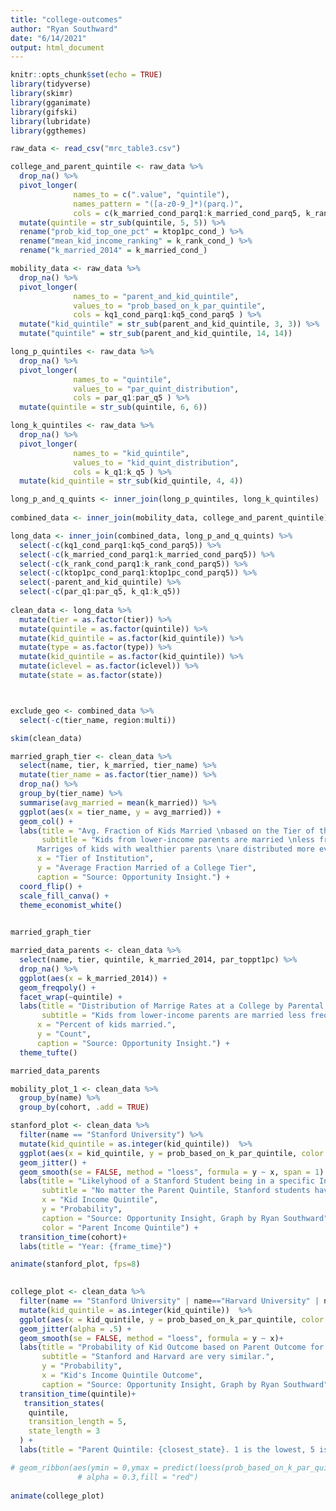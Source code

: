 ```yaml
---
title: "college-outcomes"
author: "Ryan Southward"
date: "6/14/2021"
output: html_document
---
```


```r
knitr::opts_chunk$set(echo = TRUE)
library(tidyverse)
library(skimr)
library(gganimate)
library(gifski)
library(lubridate)
library(ggthemes)
```


```r
raw_data <- read_csv("mrc_table3.csv")

college_and_parent_quintile <- raw_data %>%
  drop_na() %>%
  pivot_longer(
              names_to = c(".value", "quintile"),
              names_pattern = "([a-z0-9_]*)(parq.)",
              cols = c(k_married_cond_parq1:k_married_cond_parq5, k_rank_cond_parq1:k_rank_cond_parq5, ktop1pc_cond_parq1:ktop1pc_cond_parq5) ) %>%
  mutate(quintile = str_sub(quintile, 5, 5)) %>%
  rename("prob_kid_top_one_pct" = ktop1pc_cond_) %>%
  rename("mean_kid_income_ranking" = k_rank_cond_) %>%
  rename("k_married_2014" = k_married_cond_) 

mobility_data <- raw_data %>%
  drop_na() %>%
  pivot_longer(
              names_to = "parent_and_kid_quintile",
              values_to = "prob_based_on_k_par_quintile",
              cols = kq1_cond_parq1:kq5_cond_parq5 ) %>%
  mutate("kid_quintile" = str_sub(parent_and_kid_quintile, 3, 3)) %>%
  mutate("quintile" = str_sub(parent_and_kid_quintile, 14, 14)) 

long_p_quintiles <- raw_data %>%
  drop_na() %>%
  pivot_longer(
              names_to = "quintile",
              values_to = "par_quint_distribution",
              cols = par_q1:par_q5 ) %>%
  mutate(quintile = str_sub(quintile, 6, 6)) 

long_k_quintiles <- raw_data %>%
  drop_na() %>%
  pivot_longer(
              names_to = "kid_quintile",
              values_to = "kid_quint_distribution",
              cols = k_q1:k_q5 ) %>%
  mutate(kid_quintile = str_sub(kid_quintile, 4, 4)) 

long_p_and_q_quints <- inner_join(long_p_quintiles, long_k_quintiles)
  
combined_data <- inner_join(mobility_data, college_and_parent_quintile) 

long_data <- inner_join(combined_data, long_p_and_q_quints) %>%
  select(-c(kq1_cond_parq1:kq5_cond_parq5)) %>%
  select(-c(k_married_cond_parq1:k_married_cond_parq5)) %>%
  select(-c(k_rank_cond_parq1:k_rank_cond_parq5)) %>%
  select(-c(ktop1pc_cond_parq1:ktop1pc_cond_parq5)) %>%
  select(-parent_and_kid_quintile) %>%
  select(-c(par_q1:par_q5, k_q1:k_q5))
  
clean_data <- long_data %>%
  mutate(tier = as.factor(tier)) %>%
  mutate(quintile = as.factor(quintile)) %>%
  mutate(kid_quintile = as.factor(kid_quintile)) %>%
  mutate(type = as.factor(type)) %>%
  mutate(kid_quintile = as.factor(kid_quintile)) %>%
  mutate(iclevel = as.factor(iclevel)) %>%
  mutate(state = as.factor(state)) 



exclude_geo <- combined_data %>%
  select(-c(tier_name, region:multi))
```

```r
skim(clean_data)
```


```r
married_graph_tier <- clean_data %>%
  select(name, tier, k_married, tier_name) %>%
  mutate(tier_name = as.factor(tier_name)) %>%
  drop_na() %>%
  group_by(tier_name) %>%
  summarise(avg_married = mean(k_married)) %>%
  ggplot(aes(x = tier_name, y = avg_married)) +
  geom_col() + 
  labs(title = "Avg. Fraction of Kids Married \nbased on the Tier of their College.",
       subtitle = "Kids from lower-income parents are married \nless frequently.
      Marriges of kids with wealthier parents \nare distributed more evenly.", 
      x = "Tier of Institution",
      y = "Average Fraction Married of a College Tier", 
      caption = "Source: Opportunity Insight.") + 
  coord_flip() + 
  scale_fill_canva() + 
  theme_economist_white()
  
```


```r
married_graph_tier
```



```r
married_data_parents <- clean_data %>%
  select(name, tier, quintile, k_married_2014, par_toppt1pc) %>%
  drop_na() %>%
  ggplot(aes(x = k_married_2014)) +
  geom_freqpoly() +
  facet_wrap(~quintile) + 
  labs(title = "Distribution of Marrige Rates at a College by Parental Income Quintile.",
       subtitle = "Kids from lower-income parents are married less frequently. \nMarriges of kids with wealthier parents are distributed more evenly.", 
      x = "Percent of kids married.",
      y = "Count", 
      caption = "Source: Opportunity Insight.") +
  theme_tufte()
```

```r
married_data_parents
```


```r

mobility_plot_1 <- clean_data %>%
  group_by(name) %>%
  group_by(cohort, .add = TRUE) 

stanford_plot <- clean_data %>%
  filter(name == "Stanford University") %>%
  mutate(kid_quintile = as.integer(kid_quintile))  %>%
  ggplot(aes(x = kid_quintile, y = prob_based_on_k_par_quintile, color = quintile)) +
  geom_jitter() +
  geom_smooth(se = FALSE, method = "loess", formula = y ~ x, span = 1) +
  labs(title = "Likelyhood of a Stanford Student being in a specific Income Quintile based on the Income Quintile of their Parent", 
       subtitle = "No matter the Parent Quintile, Stanford students have a high probability of being in the highest \nincome quintile.",
       x = "Kid Income Quintile",
       y = "Probability", 
       caption = "Source: Opportunity Insight, Graph by Ryan Southward", 
       color = "Parent Income Quintile") +
  transition_time(cohort)+
  labs(title = "Year: {frame_time}") 

animate(stanford_plot, fps=8)
  

```

```r
college_plot <- clean_data %>%
  filter(name == "Stanford University" | name=="Harvard University" | name == "University Of Alabama") %>%
  mutate(kid_quintile = as.integer(kid_quintile))  %>%
  ggplot(aes(x = kid_quintile, y = prob_based_on_k_par_quintile, color = name)) +
  geom_jitter(alpha = .5) +
  geom_smooth(se = FALSE, method = "loess", formula = y ~ x)+
  labs(title = "Probability of Kid Outcome based on Parent Outcome for Different Colleges", 
       subtitle = "Stanford and Harvard are very similar.",
       y = "Probability",
       x = "Kid's Income Quintile Outcome",
       caption = "Source: Opportunity Insight, Graph by Ryan Southward") + 
  transition_time(quintile)+
   transition_states(
    quintile,
    transition_length = 5,
    state_length = 3
  ) + 
  labs(title = "Parent Quintile: {closest_state}. 1 is the lowest, 5 is the highest.") 

# geom_ribbon(aes(ymin = 0,ymax = predict(loess(prob_based_on_k_par_quintile ~ kid_quintile))),
               # alpha = 0.3,fill = "red") 
  
animate(college_plot)
```


